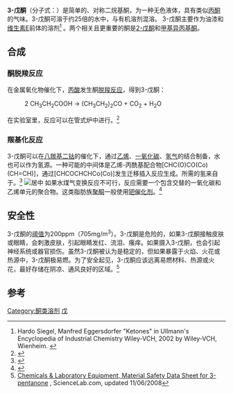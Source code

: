 {{Chembox
| Verifiedfields = changed
| Watchedfields = changed
| verifiedrevid = 477220092
| ImageFile = 3-Pentanone.png
| ImageSize = 140px
| ImageName = Skeletal formula of 3-pentanone
| ImageFile1 = 3-Pentanone-3D-balls.png 
| ImageSize1 = 160px
| ImageName1 = Ball-and-stick model of 3-pentanone
| PIN = Pentan-3-one <!-- Nomenclature of Organic Chemistry – IUPAC Recommendations and Preferred Names 2013 (Blue Book) -->
| OtherNames = 二乙基甲酮
|Section1={{Chembox Identifiers
| ChemSpiderID_Ref = {{chemspidercite|correct|chemspider}}
| ChemSpiderID = 7016
| InChI = 1/C5H10O/c1-3-5(6)4-2/h3-4H2,1-2H3
| InChIKey = FDPIMTJIUBPUKL-UHFFFAOYAJ
| ChEMBL_Ref = {{ebicite|correct|EBI}}
| ChEMBL = 45315
| ChEBI_Ref = {{ebicite|changed|EBI}} 
| ChEBI = 87755
| StdInChI_Ref = {{stdinchicite|correct|chemspider}}
| StdInChI = 1S/C5H10O/c1-3-5(6)4-2/h3-4H2,1-2H3
| StdInChIKey_Ref = {{stdinchicite|correct|chemspider}}
| StdInChIKey = FDPIMTJIUBPUKL-UHFFFAOYSA-N
| Abbreviations = DEK
| CASNo_Ref = {{cascite|correct|CAS}}
| CASNo = 96-22-0
| UNII_Ref = {{fdacite|correct|FDA}}
| UNII = 9SLZ98M9NK
| SMILES = O=C(CC)CC
 }}
|Section2={{Chembox Properties
| C=5 | H=10 | O=1 
| Density = 0.81 g/cm<sup>3</sup> at 20 °C<ref name=GESTIS/>
| MeltingPtC = -39
| MeltingPt_ref = <ref name=GESTIS/>
| BoilingPtC = 102
| BoilingPt_ref = <ref name=GESTIS/>
| Solubility = 35 g/L<ref name=GESTIS>{{GESTIS|ZVG=13610}}</ref>
| Appearance = 无色液体<ref name=PGCH/>
| Odor = 丙酮气味<ref name=GESTIS/>
| VaporPressure = 35 mmHg<ref name=PGCH/>
| MagSus = -58.14·10<sup>−6</sup> cm<sup>3</sup>/mol
 }}
|Section7={{Chembox Hazards
| AutoignitionPtC = 425
| FlashPtC = 12.78
| PEL = none<ref name=PGCH>{{PGCH|0212}}</ref>
| ExploLimits = 1.6%-6.4%<ref name=PGCH/>
| IDLH = N.D.<ref name=PGCH/>
| REL = TWA 200 ppm (705 mg/m<sup>3</sup>)<ref name=PGCH/>
 }}
}}
'''3-戊酮'''（分子式：{{碳}}{{sub|5}}{{氢}}{{sub|10}}{{氧}}）是简单的、对称二烷基酮，为一种无色液体，具有类似[[丙酮|丙酮]]的气味。3-戊酮可溶于约25倍的水中，与有机溶剂混溶。 3-戊酮主要作为油漆和[[维生素E|维生素E]]前体的溶剂<ref name="Ullmann">Hardo Siegel, Manfred Eggersdorfer "Ketones" in Ullmann's Encyclopedia of Industrial Chemistry Wiley-VCH, 2002 by Wiley-VCH, Wienheim. {{DOI|10.1002/14356007.a15_077}}</ref> 。两个相关且更重要的酮是[[2-戊酮|2-戊酮]]和[[甲基异丙基酮|甲基异丙基酮]]。

== 合成 ==

=== 酮脱羧反应 ===
在金属氧化物催化下，[[丙酸|丙酸]]发生酮[[脱羧反应|脱羧反应]]，得到3-戊酮：
: 2 CH<sub>3</sub>CH<sub>2</sub>COOH  →  (CH<sub>3</sub>CH<sub>2</sub>)<sub>2</sub>CO  +  CO<sub>2</sub>  +  H<sub>2</sub>O
在实验室里，反应可以在管式炉中进行。<ref>{{cite book|url=https://archive.org/details/TextbookOfPracticalOrganicChemistry5thEd|title=Vogel's Textbook of Practical Organic Chemistry|publisher=Longman Science & Technical|year=1996|isbn=9780582462366|edition=5th|location=London|page=613|author=Furniss, Brian|author2=Hannaford, Antony|author3=Smith, Peter|author4=Tatchell, Austin|last-author-amp=yes}}</ref>

=== 羰基化反应 ===
3-戊酮可以在[[八羰基二钴|八羰基二钴]]的催化下，通过[[乙烯|乙烯]]、[[一氧化碳|一氧化碳]]、[[氢气|氢气]]的结合制备，水也可以作为氢源。一种可能的中间体是乙烯-丙酰基配合物[CH{{sub|3}}C(O)CO(Co){{sub|3}}(CH{{sub|2}}=CH{{sub|2}})]，通过[CH{{sub|3}}COCH{{sub|2}}CH{{sub|2}}Co(Co){{sub|3}}]发生迁移插入反应生成。所需的氢来自于{{le|水煤气变换反应|Water-gas shift reaction}}。<ref>{{cite journal|title=Application of Homogeneous Water-Gas Shift Reaction III Further Study of the Hydrocarbonylation – A highly Selective Formation of Diethyl Keton from Ethene, CO and H<sub>2</sub>O|url=https://archive.org/details/sim_bulletin-of-the-chemical-society-of-japan_1981-07_54_7/page/2089|author=Murata K.|journal=[[Bulletin_of_the_Chemical_Society_of_Japan|Bulletin of the Chemical Society of Japan]]|issue=7|doi=10.1246/bcsj.54.2089|year=1981|volume=54|pages=2089–2092|author2=Matsuda A.}}</ref>
[[File:HydroformylationwithoutH2.png|居中]]
如果水煤气变换反应不可行，反应需要一个包含交替的一氧化碳和乙烯单元的聚合物。这类脂肪族[[聚酮|聚酮]]一般使用[[钯催化剂|钯催化剂]]。<ref>{{cite journal|title=The Complete Delineation of the Initiation, Propagation, and Termination Steps of the Carbomethoxy Cycle for the Carboalkoxylation of Ethene by Pd–Diphosphane Catalysts|author=J. Liu|journal=[[Angew._Chem._Int._Ed.|Angew. Chem. Int. Ed.]]|doi=10.1002/anie.200352369|year=2004|volume=43|pages=90–94|author2=B.T. Heaton|author3=J.A. Iggo|author4=R. Whyman|last-author-amp=yes}}</ref>

== 安全性 ==
3-戊酮的[[阈值|阈值]]为200ppm（705mg/m<sup>3</sup>）。3-戊酮是危险的，如果3-戊酮接触皮肤或眼睛，会刺激皮肤，引起眼睛发红、流泪、瘙痒。如果摄入3-戊酮，也会引起神经系统或器官损伤。虽然3-戊酮被认为是稳定的，但如果暴露于火焰、火花或热源中，3-戊酮极易燃。为了安全起见，3-戊酮应该远离易燃材料、热源或火花，最好存储在阴凉、通风良好的区域。<ref name="MSDS">[http://www.sciencelab.com/xMSDS-3_Pentanone-9926426 Chemicals & Laboratory Equipment, Material Safety Data Sheet for 3-pentanone] {{Wayback|url=http://www.sciencelab.com/xMSDS-3_Pentanone-9926426 |date=20100102190642 }}, ScienceLab.com, updated 11/06/2008</ref>

== 参考 ==
{{reflist}}
[[Category:酮类溶剂|Category:酮类溶剂]]
[[Category:烷基酮|戊]]